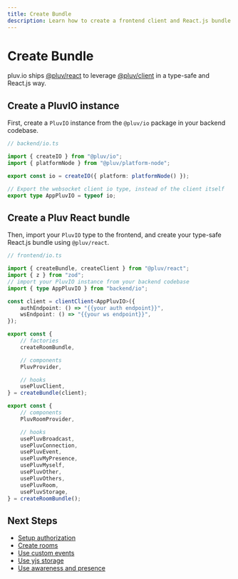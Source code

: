 ```yaml
---
title: Create Bundle
description: Learn how to create a frontend client and React.js bundle for pluv.io
---
```



# Create Bundle

pluv.io ships [@pluv/react](https://npmjs.com/package/@pluv/react) to leverage [@pluv/client](https://npmjs.com/package/@pluv/client) in a type-safe and React.js way.

## Create a PluvIO instance

First, create a `PluvIO` instance from the `@pluv/io` package in your backend codebase.

```ts
// backend/io.ts

import { createIO } from "@pluv/io";
import { platformNode } from "@pluv/platform-node";

export const io = createIO({ platform: platformNode() });

// Export the websocket client io type, instead of the client itself
export type AppPluvIO = typeof io;
```

## Create a Pluv React bundle

Then, import your `PluvIO` type to the frontend, and create your type-safe React.js bundle using `@pluv/react`.

```ts
// frontend/io.ts

import { createBundle, createClient } from "@pluv/react";
import { z } from "zod";
// import your PluvIO instance from your backend codebase
import { type AppPluvIO } from "backend/io";

const client = clientClient<AppPluvIO>({
    authEndpoint: () => "{{your auth endpoint}}",
    wsEndpoint: () => "{{your ws endpoint}}",
});

export const {
    // factories
    createRoomBundle,

    // components
    PluvProvider,

    // hooks
    usePluvClient,
} = createBundle(client);

export const {
    // components
    PluvRoomProvider,

    // hooks
    usePluvBroadcast,
    usePluvConnection,
    usePluvEvent,
    usePluvMyPresence,
    usePluvMyself,
    usePluvOther,
    usePluvOthers,
    usePluvRoom,
    usePluvStorage,
} = createRoomBundle();
```

## Next Steps

* [Setup authorization](/docs/io/authorization)
* [Create rooms](/docs/react/create-rooms)
* [Use custom events](/docs/react/custom-events)
* [Use yjs storage](/docs/react/yjs-storage)
* [Use awareness and presence](/docs/react/presence)


